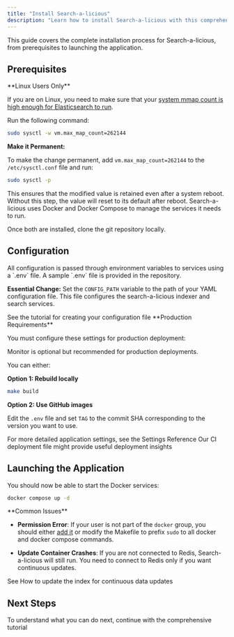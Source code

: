```yaml
---
title: "Install Search-a-licious"
description: "Learn how to install Search-a-licious with this comprehensive guide. It covers essential prerequisites like configuring mmap count and installing Docker, details on setting up your environment variables, and instructions for launching the application."
---
```




<Callout type="info">
This guide covers the complete installation process for Search-a-licious, from prerequisites to launching the application.
</Callout>

## Prerequisites

<Steps>
<Step title="Configure mmap Count (Linux Only)">

<Callout type="warning">
**Linux Users Only**

If you are on Linux, you need to make sure that your [system mmap count is high enough for Elasticsearch to run](https://www.elastic.co/guide/en/elasticsearch/reference/current/vm-max-map-count.html).
</Callout>

Run the following command:

```bash title="Set mmap Count"
sudo sysctl -w vm.max_map_count=262144
```

**Make it Permanent:**

To make the change permanent, add `vm.max_map_count=262144` to the `/etc/sysctl.conf` file and run:

```bash title="Apply sysctl Changes"
sudo sysctl -p
```

<Callout type="info">
This ensures that the modified value is retained even after a system reboot. Without this step, the value will reset to its default after reboot.
</Callout>

</Step>
<Step title="Install Docker and Docker Compose">

<Callout>
Search-a-licious uses Docker and Docker Compose to manage the services it needs to run.
</Callout>

<Cards>
<Card title="Docker" href="https://docs.docker.com/engine/install/" description="Container platform installation guide" />
<Card title="Docker Compose" href="https://docs.docker.com/compose/install/" description="Container orchestration tool" />
</Cards>

Once both are installed, clone the git repository locally.

</Step>
</Steps>

## Configuration

<Callout type="info">
All configuration is passed through environment variables to services using a `.env` file. A sample `.env` file is provided in the repository.
</Callout>

<Steps>
<Step title="Required Configuration">

**Essential Change:** Set the `CONFIG_PATH` variable to the path of your YAML configuration file. This file configures the search-a-licious indexer and search services.

<Card title="Configuration Tutorial" href="./tutorial.mdx#create-a-configuration-file">
See the tutorial for creating your configuration file
</Card>

</Step>
<Step title="Production Settings">

<Callout type="warning">
**Production Requirements**

You must configure these settings for production deployment:
</Callout>

<Cards>
<Card title="RESTART_POLICY" description="Change to 'always'" />
<Card title="COMPOSE_FILE" description="Set to 'docker-compose.yml;docker/prod.yml;docker/monitor.yml'" />
<Card title="MEM_LIMIT" description="Set Elasticsearch memory limit" />
<Card title="NGINX_BASIC_AUTH_USER_PASSWD" description="Configure authentication" />
</Cards>

<Callout type="info">
Monitor is optional but recommended for production deployments.
</Callout>

</Step>
<Step title="Docker Images">

You can either:

**Option 1: Rebuild locally**

```bash title="Build Docker Images"
make build
```

**Option 2: Use GitHub images**

Edit the `.env` file and set `TAG` to the commit SHA corresponding to the version you want to use.

</Step>
</Steps>

<Card title="Reference Documentation" href="./ref-settings.mdx">
For more detailed application settings, see the Settings Reference
</Card>

<Card title="CI/CD Inspiration" href="https://github.com/openfoodfacts/search-a-licious/blob/main/.github/workflows/container-deploy.yml">
Our CI deployment file might provide useful deployment insights
</Card>

## Launching the Application

<Callout type="info">
You should now be able to start the Docker services:
</Callout>

```bash title="Start Docker Services"
docker compose up -d
```

<Callout type="warning">
**Common Issues**

- **Permission Error**: If your user is not part of the `docker` group, you should either [add it](https://docs.docker.com/engine/install/linux-postinstall/#manage-docker-as-a-non-root-user) or modify the Makefile to prefix `sudo` to all docker and docker compose commands.

- **Update Container Crashes**: If you are not connected to Redis, Search-a-licious will still run. You need to connect to Redis only if you want continuous updates.
</Callout>

<Card title="Continuous Updates" href="./how-to-update-index.mdx">
See How to update the index for continuous data updates
</Card>

## Next Steps

<Card title="Tutorial" href="./tutorial.mdx">
To understand what you can do next, continue with the comprehensive tutorial
</Card>